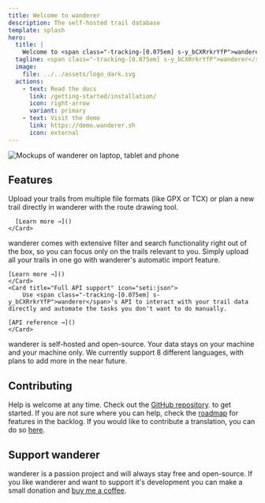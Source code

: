 ```yaml
---
title: Welcome to wanderer
description: The self-hosted trail database
template: splash
hero:
  title: |
    Welcome to <span class="-tracking-[0.075em] s-y_bCXRrkrYfP">wanderer</span>
  tagline: <span class="-tracking-[0.075em] s-y_bCXRrkrYfP">wanderer</span> is a self-hosted trail database. You can upload your recorded GPS tracks or create new ones and add various metadata to build an easily searchable catalogue.
  image:
    file: ../../assets/logo_dark.svg
  actions:
    - text: Read the docs
      link: /getting-started/installation/
      icon: right-arrow
      variant: primary
    - text: Visit the demo
      link: https://demo.wanderer.sh
      icon: external
---
```



![Mockups of wanderer on laptop, tablet and phone](../../assets/hero.png)

## Features

<div class="grid grid-cols-1 md:grid-cols-3 gap-4">
  <div class="mt-4">
    <Card title="Manage your trails" icon="pencil">
      Upload your trails from multiple file formats (like GPX or TCX) or plan a new trail directly in <span class="-tracking-[0.075em] s-y_bCXRrkrYfP">wanderer</span> with the route drawing tool.

      [Learn more →]()
    </Card>
  </div>
	<Card title="Advanced filters and search" icon="magnifier">
		<span class="-tracking-[0.075em] s-y_bCXRrkrYfP">wanderer</span> comes with extensive filter and search functionality right out of the box, so you can focus only on the trails relevant to you.
	</Card>
  <Card title="Automatic import" icon="seti:folder">
		Simply upload all your trails in one go with <span class="-tracking-[0.075em] s-y_bCXRrkrYfP">wanderer</span>'s automatic import feature.

    [Learn more →]()
	</Card>
	<Card title="Full API support" icon="seti:json">
		Use <span class="-tracking-[0.075em] s-y_bCXRrkrYfP">wanderer</span>'s API to interact with your trail data directly and automate the tasks you don't want to do manually.

    [API reference →]()
	</Card>
  <Card title="Privacy friendly" icon="approve-check">
		<span class="-tracking-[0.075em] s-y_bCXRrkrYfP">wanderer</span> is self-hosted and open-source. Your data stays on your machine and your machine only.
	</Card>
  <Card title="i18n" icon="translate">
		We currently support 8 different languages, with plans to add more in the near future.
	</Card>
</div>

## Contributing

Help is welcome at any time. Check out the [GitHub repository](https://github.com/Flomp/wanderer). to get started. If you are not sure where you can help, check the [roadmap](https://github.com/users/Flomp/projects/2) for features in the backlog. If you would like to contribute a translation, you can do so [here](https://crowdin.com/project/wanderer).

## Support <span class="-tracking-[0.075em] s-y_bCXRrkrYfP">wanderer</span>

<span class="-tracking-[0.075em] s-y_bCXRrkrYfP">wanderer</span> is a passion project and will always stay free and open-source. If you like <span class="-tracking-[0.075em] s-y_bCXRrkrYfP">wanderer</span> and want to support it's development you can make a small donation and [buy me a coffee](https://buymeacoffee.com/wanderertrails).
